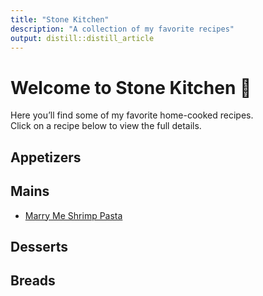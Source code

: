 ```yaml
---
title: "Stone Kitchen"
description: "A collection of my favorite recipes"
output: distill::distill_article
---
```


# Welcome to Stone Kitchen 🍳

Here you’ll find some of my favorite home-cooked recipes.  
Click on a recipe below to view the full details.


## Appetizers

## Mains

- [Marry Me Shrimp Pasta](marry_me_shrimp_pasta.html)

## Desserts

## Breads